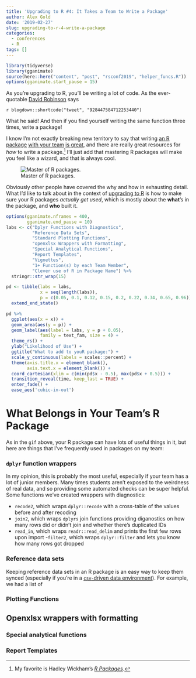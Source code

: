 ```yaml
---
title: 'Upgrading to R #4: It Takes a Team to Write a Package'
author: Alex Gold
date: '2019-02-27'
slug: upgrading-to-r-4-write-a-package
categories: 
  - conferences
  - R
tags: []
---
```


```r
library(tidyverse)
library(gganimate)
source(here::here("content", "post", "rsconf2019", "helper_funcs.R"))
options(gganimate.start_pause = 15)
```

As you're upgrading to R, you'll be writing a lot of code. As the ever-quotable [David Robinson](https://twitter.com/drob/) says 

`r blogdown::shortcode("tweet", "928447584712253440")`

What he said! And then if you find yourself writing the same function three times, write a package!

I know I'm not exactly breaking new territory to say that writing [an R package](https://medium.com/airbnb-engineering/using-r-packages-and-education-to-scale-data-science-at-airbnb-906faa58e12d) [with your team](https://blog.craftlab.hu/from-0-to-5-our-journey-of-building-an-r-package-ecosystem-ec257818e425) [is great](https://hilaryparker.com/2014/04/29/writing-an-r-package-from-scratch/), and there are really great resources for _how_ to write a package.[^1] I'll just add that mastering R packages will make you feel like a wizard, and that is always cool. 

![Master of R packages.](/post/2019-02-27-upgrading-to-r-4-write-a-package_files/wizard.gif)

Obviously other people have covered the why and how in exhausting detail. What I'd like to talk about in the context of [upgrading to R](/2019/01/19/upgrading-to-r-at-rstudio-conf-2019/) is how to make sure your R packages _actually get used_, which is mostly about the **what**'s in the package, and **who** built it.

```r
options(gganimate.nframes = 400,
        gganimate.end_pause = 10)
labs <- c("Dplyr Functions with Diagnostics",
          "Reference Data Sets",
          "Standard Plotting Functions",
          "openxlsx Wrappers with Formatting",
          "Special Analytical Functions",
          "Report Templates",
          "Vignettes",
          "1+ Function(s) by each Team Member",
          "Clever use of R in Package Name") %>%
  stringr::str_wrap(15)

pd <- tibble(labs = labs,
             x = seq(length(labs)),
             p = c(0.05, 0.1, 0.12, 0.15, 0.2, 0.22, 0.34, 0.65, 0.96)) %>%
  extend_end_state()

pd %>%
  ggplot(aes(x = x)) +
  geom_area(aes(y = p)) +
  geom_label(aes(label = labs, y = p + 0.05),
             family = text_fam, size = 4) +
  theme_rs() +
  ylab("Likelihood of Use") +
  ggtitle("What to add to youR package:") +
  scale_y_continuous(labels = scales::percent) +
  theme(axis.title.x = element_blank(),
        axis.text.x = element_blank()) +
  coord_cartesian(xlim = c(min(pd$x - 0.5), max(pd$x + 0.5))) +
  transition_reveal(time, keep_last = TRUE) +
  enter_fade() +
  ease_aes('cubic-in-out')
```

# What Belongs in Your Team's R Package

As in the `gif` above, your R package can have lots of useful things in it, but here are things that I've frequently used in packages on my team:

### `dplyr` function wrappers

In my opinion, this is probably the most useful, especially if your team has a lot of junior members. Many times students aren't exposed to the weirdness of real data, and so providing some automated checks can be super helpful. Some functions we've created wrappers with diagnostics:

- `recode2`, which wraps `dplyr::recode` with a cross-table of the values before and after recoding
- `join2`, which wraps `dplyrs` join functions providing diganostics on how many rows did or didn't join and whether there's duplicated IDs
- `read_in`, which wraps `readr::read_delim` and prints the first few rows upon import
-`filter2`, which wraps `dplyr::filter` and lets you know how many rows got dropped 

### Reference data sets
Keeping reference data sets in an R package is an easy way to keep them synced (especially if you're in a [`csv`-driven data environment](/2019/02/20/upgrading-to-r-3-be-the-data-engineer-they-need/)). For example, we had a list of 

### Plotting Functions

## Openxlsx wrappers with formatting

### Special analytical functions

### Report Templates

[^1]: My favorite is Hadley Wickham's _[R Packages](http://r-pkgs.had.co.nz/)_.
